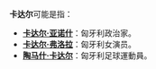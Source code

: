 '''卡达尔'''可能是指：

*'''[[卡达尔·亚诺什|卡达尔·亚诺什]]'''：匈牙利政治家。
*'''[[卡达尔·弗洛拉|卡达尔·弗洛拉]]'''：匈牙利女演员。
*'''[[陶马什·卡达尔|陶马什·卡达尔]]'''：匈牙利足球運動員。
{{消歧义|Y|Cat=三字消歧义}}